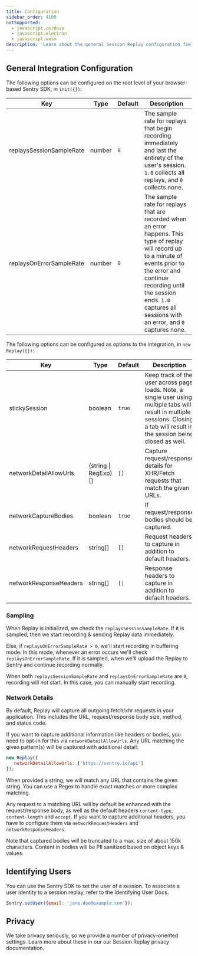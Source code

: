 ```yaml
---
title: Configuration
sidebar_order: 4100
notSupported:
  - javascript.cordova
  - javascript.electron
  - javascript.wasm
description: 'Learn about the general Session Replay configuration fields.'
---
```


<Include name="beta-note-session-replay.mdx" />

## General Integration Configuration

The following options can be configured on the root level of your browser-based Sentry SDK, in `init({})`:

| Key                      | Type   | Default | Description                                                                                                                                                                                                                                                       |
| ------------------------ | ------ | ------- | ----------------------------------------------------------------------------------------------------------------------------------------------------------------------------------------------------------------------------------------------------------------- |
| replaysSessionSampleRate | number | `0`     | The sample rate for replays that begin recording immediately and last the entirety of the user's session. `1.0` collects all replays, and `0` collects none.                                                                                                      |
| replaysOnErrorSampleRate | number | `0`     | The sample rate for replays that are recorded when an error happens. This type of replay will record up to a minute of events prior to the error and continue recording until the session ends. `1.0` captures all sessions with an error, and `0` captures none. |

The following options can be configured as options to the integration, in `new Replay({})`:

| Key                    | Type                 | Default | Description                                                                                                                                                                        |
| ---------------------- | -------------------- | ------- | ---------------------------------------------------------------------------------------------------------------------------------------------------------------------------------- |
| stickySession          | boolean              | `true`  | Keep track of the user across page loads. Note, a single user using multiple tabs will result in multiple sessions. Closing a tab will result in the session being closed as well. |
| networkDetailAllowUrls | (string \| RegExp)[] | `[]`    | Capture request/response details for XHR/Fetch requests that match the given URLs.                                                                                                 |
| networkCaptureBodies   | boolean              | `true`  | If request/response bodies should be captured.                                                                                                                                     |
| networkRequestHeaders  | string[]             | `[]`    | Request headers to capture in addition to default headers.                                                                                                                         |
| networkResponseHeaders | string[]             | `[]`    | Response headers to capture in addition to default headers.                                                                                                                        |

### Sampling

When Replay is initialized, we check the `replaysSessionSampleRate`.
If it is sampled, then we start recording & sending Replay data immediately.

Else, if `replaysOnErrorSampleRate > 0`, we'll start recording in buffering mode.
In this mode, whenever an error occurs we'll check `replaysOnErrorSampleRate`.
If it is sampled, when we'll upload the Replay to Sentry and continue recording normally.

When both `replaysSessionSampleRate` and `replaysOnErrorSampleRate` are `0`, recording will _not_ start.
In this case, you can <PlatformLink to="/session-replay/understanding-sessions/#manually-starting-recording">manually start recording</PlatformLink>. 

### Network Details

By default, Replay will capture all outgoing fetch/xhr requests in your application. This includes the URL, request/response body size, method, and status code.

If you want to capture additional information like headers or bodies, you need to opt-in for this via `networkDetailAllowUrls`.
Any URL matching the given pattern(s) will be captured with additional detail:

```javascript
new Replay({
   networkDetailAllowUrls: ['https://sentry.io/api']
});
```

When provided a string, we will match any URL that contains the given string. You can use a Regex to handle exact matches or more complex matching.

Any request to a matching URL will by default be enhanced with the request/response body, as well as the default headers `content-type`, `content-length` and `accept`. If you want to capture additional headers, you have to configure them via `networkRequestHeaders` and `networkResponseHeaders`.

Note that captured bodies will be truncated to a max. size of about 150k characters. Content in bodies will be PII sanitized based on object keys & values.

## Identifying Users

You can use the Sentry SDK to set the user of a session. To associate a user identity to a session replay, refer to the <PlatformLink to="/enriching-events/identify-user">Identifying User Docs</PlatformLink>.

```javascript
Sentry.setUser({email: 'jane.doe@example.com'});
```

## Privacy

We take privacy seriously, so we provide a number of privacy-oriented settings. Learn more about these in our our <PlatformLink to="/session-replay/privacy/#privacy-configuration">Session Replay privacy documentation</PlatformLink>.
